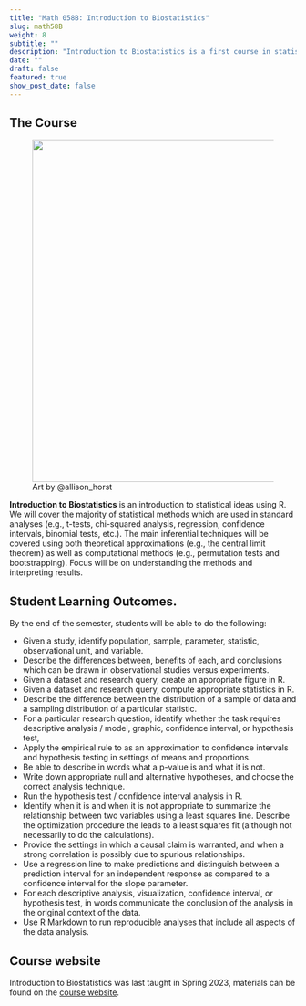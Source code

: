 ```yaml
---
title: "Math 058B: Introduction to Biostatistics"
slug: math58B
weight: 8
subtitle: ""
description: "Introduction to Biostatistics is a first course in statistics focused on topics and data found in the life sciences.  No biological background is needed, but interest in the life sciences is important."
date: ""
draft: false
featured: true
show_post_date: false
---
```


## The Course

<figure>
<img src="type_2_errors_featured.png" align="right" width = "600">
<figcaption>Art by @allison_horst</figcaption>
</figure>

**Introduction to Biostatistics** is an introduction to statistical ideas using R. We will cover the majority of statistical methods which are used in standard analyses (e.g., t-tests, chi-squared analysis, regression, confidence intervals, binomial tests, etc.). The main inferential techniques will be covered using both theoretical approximations (e.g., the central limit theorem) as well as computational methods (e.g., permutation tests and bootstrapping). Focus will be on understanding the methods and interpreting results. 


## Student Learning Outcomes.
By the end of the semester, students will be able to do the following:

* Given a study, identify population, sample, parameter, statistic, observational unit, and variable.
* Describe the differences between, benefits of each, and conclusions which can be drawn in observational studies versus experiments.
* Given a dataset and research query, create an appropriate figure in R.
* Given a dataset and research query, compute appropriate statistics in R.
* Describe the difference between the distribution of a sample of data and a sampling distribution of a particular statistic.
* For a particular research question, identify whether the task requires descriptive analysis / model, graphic, confidence interval, or hypothesis test,
* Apply the empirical rule to as an approximation to confidence intervals and hypothesis testing in settings of means and proportions.
* Be able to describe in words what a p-value is and what it is not.
* Write down appropriate null and alternative hypotheses, and choose the correct analysis technique.
* Run the hypothesis test / confidence interval analysis in R.
* Identify when it is and when it is not appropriate to summarize the relationship between two variables using a least squares line.
Describe the optimization procedure the leads to a least squares fit (although not necessarily to do the calculations).
* Provide the settings in which a causal claim is warranted, and when a strong correlation is possibly due to spurious relationships.
* Use a regression line to make predictions and distinguish between a prediction interval for an independent response as compared to a confidence interval for the slope parameter.
* For each descriptive analysis, visualization, confidence interval, or hypothesis test, in words communicate the conclusion of the analysis in the original context of the data.
* Use R Markdown to run reproducible analyses that include all aspects of the data analysis.


## Course website

Introduction to Biostatistics was last taught in Spring 2023, materials can be found on the <a href = "https://m58-intro-stats.netlify.app/" target = "_blank">course website</a>.


